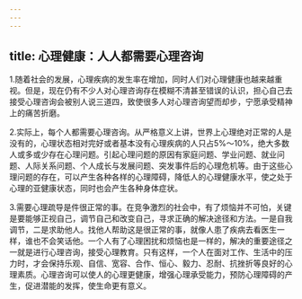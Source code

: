 ```yaml
---
---
---
```

title: 心理健康：人人都需要心理咨询
---



1.随着社会的发展，心理疾病的发生率在增加，同时人们对心理健康也越来越重视。但是，现在仍有不少人对心理咨询存在模糊不清甚至错误的认识，担心自己去接受心理咨询会被别人说三道四，致使很多人对心理咨询望而却步，宁愿承受精神上的痛苦折磨。

2.实际上，每个人都需要心理咨询。从严格意义上讲，世界上心理绝对正常的人是没有的，心理状态相对完好或者基本没有心理疾病的人只占5%～10%，绝大多数人或多或少存在心理问题。引起心理问题的原因有家庭问题、学业问题、就业问题、人际关系问题、个人成长与发展问题、突发事件后的心理危机等。由于这些心理问题的存在，可以产生各种各样的心理障碍，降低人的心理健康水平，使之处于心理的亚健康状态，同时也会产生各种身体症状。

3.需要心理疏导是件很正常的事。在竞争激烈的社会中，有了烦恼并不可怕，关键是要能够正视自己，调节自己和改变自己，寻求正确的解决途径和方法。一是自我调节，二是求助他人。找他人帮助这是很正常的事，就像人患了疾病去看医生一样，谁也不会笑话他。一个人有了心理困扰和烦恼也是一样的，解决的重要途径之一就是进行心理咨询，接受心理教育。只有这样，一个人在面对工作、生活中的压力时，才会保持乐观、自信、宽容、合作、恒心、毅力、忍耐、抗挫折等良好的心理素质。心理咨询可以使人的心理更健康，增强心理承受能力，预防心理障碍的产生，促进潜能的发挥，使生命更有意义。